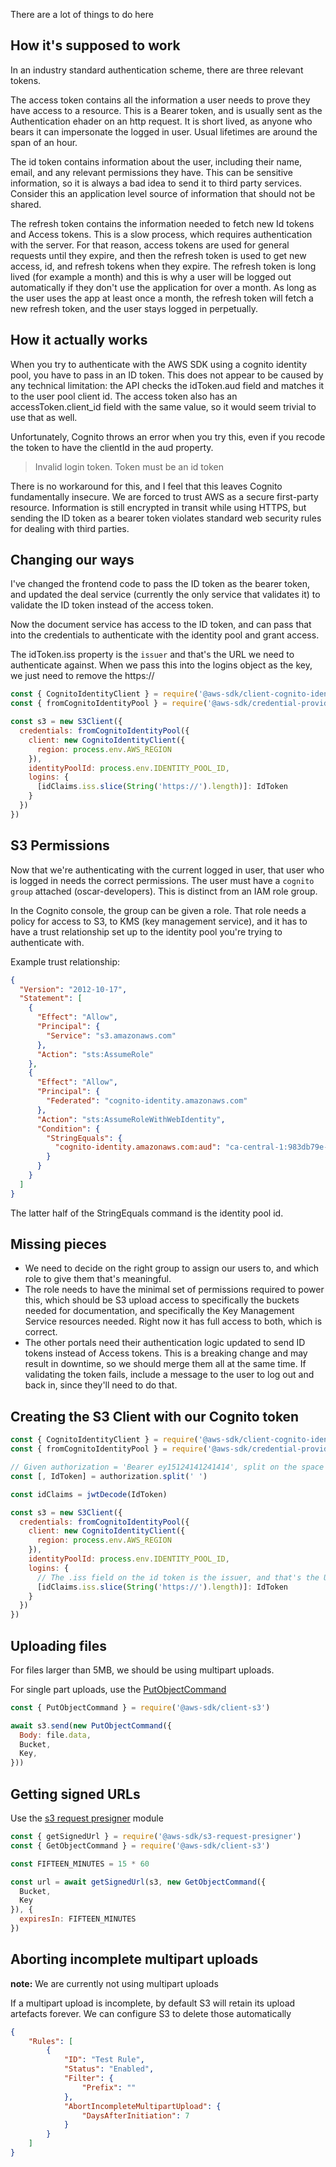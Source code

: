 
There are a lot of things to do here

## How it's supposed to work

In an industry standard authentication scheme, there are three relevant tokens.

The access token contains all the information a user needs to prove they have access to a resource. This is a Bearer token, and is usually sent as the Authentication ehader on an http request. It is short lived, as anyone who bears it can impersonate the logged in user. Usual lifetimes are around the span of an hour.

The id token contains information about the user, including their name, email, and any relevant permissions they have. This can be sensitive information, so it is always a bad idea to send it to third party services. Consider this an application level source of information that should not be shared. 

The refresh token contains the information needed to fetch new Id tokens and Access tokens. This is a slow process, which requires authentication with the server. For that reason, access tokens are used for general requests until they expire, and then the refresh token is used to get new access, id, and refresh tokens when they expire. The refresh token is long lived (for example a month) and this is why a user will be logged out automatically if they don't use the application for over a month. As long as the user uses the app at least once a month, the refresh token will fetch a new refresh token, and the user stays logged in perpetually.

## How it actually works

When you try to authenticate with the AWS SDK using a cognito identity pool, you have to pass in an ID token. This does not appear to be caused by any technical limitation: the API checks the idToken.aud field and matches it to the user pool client id. The access token also has an accessToken.client_id field with the same value, so it would seem trivial to use that as well. 

Unfortunately, Cognito throws an error when you try this, even if you recode the token to have the clientId in the aud property.

> Invalid login token. Token must be an id token

There is no workaround for this, and I feel that this leaves Cognito fundamentally insecure. We are forced to trust AWS as a secure first-party resource. Information is still encrypted in transit while using HTTPS, but sending the ID token as a bearer token violates standard web security rules for dealing with third parties. 

## Changing our ways

I've changed the frontend code to pass the ID token as the bearer token, and updated the deal service (currently the only service that validates it) to validate the ID token instead of the access token. 

Now the document service has access to the ID token, and can pass that into the credentials to authenticate with the identity pool and grant access.

The idToken.iss property is the `issuer` and that's the URL we need to authenticate against. When we pass this into the logins object as the key, we just need to remove the https:// 

```js
const { CognitoIdentityClient } = require('@aws-sdk/client-cognito-identity')
const { fromCognitoIdentityPool } = require('@aws-sdk/credential-provider-cognito-identity')

const s3 = new S3Client({
  credentials: fromCognitoIdentityPool({
    client: new CognitoIdentityClient({
      region: process.env.AWS_REGION
    }),
    identityPoolId: process.env.IDENTITY_POOL_ID,
    logins: {
      [idClaims.iss.slice(String('https://').length)]: IdToken
    }
  })
})
```

## S3 Permissions

Now that we're authenticating with the current logged in user, that user who is logged in needs the correct permissions. The user must have a `cognito group` attached (oscar-developers). This is distinct from an IAM role group.

In the Cognito console, the group can be given a role. That role needs a policy for access to S3, to KMS (key management service), and it has to have a trust relationship set up to the identity pool you're trying to authenticate with. 

Example trust relationship:
```json
{
  "Version": "2012-10-17",
  "Statement": [
    {
      "Effect": "Allow",
      "Principal": {
        "Service": "s3.amazonaws.com"
      },
      "Action": "sts:AssumeRole"
    },
    {
      "Effect": "Allow",
      "Principal": {
        "Federated": "cognito-identity.amazonaws.com"
      },
      "Action": "sts:AssumeRoleWithWebIdentity",
      "Condition": {
        "StringEquals": {
          "cognito-identity.amazonaws.com:aud": "ca-central-1:983db79e-b9fa-4e57-9eaf-7005f086097e"
        }
      }
    }
  ]
}
```

The latter half of the StringEquals command is the identity pool id.

## Missing pieces

* We need to decide on the right group to assign our users to, and which role to give them that's meaningful.
* The role needs to have the minimal set of permissions required to power this, which should be S3 upload access to specifically the buckets needed for documentation, and specifically the Key Management Service resources needed. Right now it has full access to both, which is correct.
* The other portals need their authentication logic updated to send ID tokens instead of Access tokens. This is a breaking change and may result in downtime, so we should merge them all at the same time. If validating the token fails, include a message to the user to log out and back in, since they'll need to do that. 

## Creating the S3 Client with our Cognito token

```js
const { CognitoIdentityClient } = require('@aws-sdk/client-cognito-identity')
const { fromCognitoIdentityPool } = require('@aws-sdk/credential-provider-cognito-identity')

// Given authorization = 'Bearer ey15124141241414', split on the space and take the token
const [, IdToken] = authorization.split(' ')

const idClaims = jwtDecode(IdToken)

const s3 = new S3Client({
  credentials: fromCognitoIdentityPool({
    client: new CognitoIdentityClient({
      region: process.env.AWS_REGION
    }),
    identityPoolId: process.env.IDENTITY_POOL_ID,
    logins: {
      // The .iss field on the id token is the issuer, and that's the URL we need to match the token to
      [idClaims.iss.slice(String('https://').length)]: IdToken
    }
  })
})
```

## Uploading files

For files larger than 5MB, we should be using multipart uploads.

For single part uploads, use the [PutObjectCommand](https://docs.aws.amazon.com/AWSJavaScriptSDK/v3/latest/clients/client-s3/classes/putobjectcommand.html)

```js
const { PutObjectCommand } = require('@aws-sdk/client-s3')

await s3.send(new PutObjectCommand({
  Body: file.data,
  Bucket,
  Key,
}))
```

## Getting signed URLs

Use the [s3 request presigner](https://docs.aws.amazon.com/AWSJavaScriptSDK/v3/latest/modules/_aws_sdk_s3_request_presigner.html) module

```js
const { getSignedUrl } = require('@aws-sdk/s3-request-presigner')
const { GetObjectCommand } = require('@aws-sdk/client-s3')

const FIFTEEN_MINUTES = 15 * 60

const url = await getSignedUrl(s3, new GetObjectCommand({
  Bucket,
  Key
}), {
  expiresIn: FIFTEEN_MINUTES
})
```

## Aborting incomplete multipart uploads

**note:** We are currently not using multipart uploads

If a multipart upload is incomplete, by default S3 will retain its upload artefacts forever. We can configure S3 to delete those automatically

```json
{
    "Rules": [
        {
            "ID": "Test Rule",
            "Status": "Enabled",
            "Filter": {
                "Prefix": ""
            },
            "AbortIncompleteMultipartUpload": {
                "DaysAfterInitiation": 7
            }
        }
    ]
}
```
